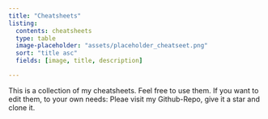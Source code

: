 ```yaml
---
title: "Cheatsheets"
listing:
  contents: cheatsheets
  type: table
  image-placeholder: "assets/placeholder_cheatseet.png"
  sort: "title asc"
  fields: [image, title, description]

---
```


This is a collection of my cheatsheets. Feel free to use them.
If you want to edit them, to your own needs: Pleae visit my Github-Repo, give it a star and clone it.
